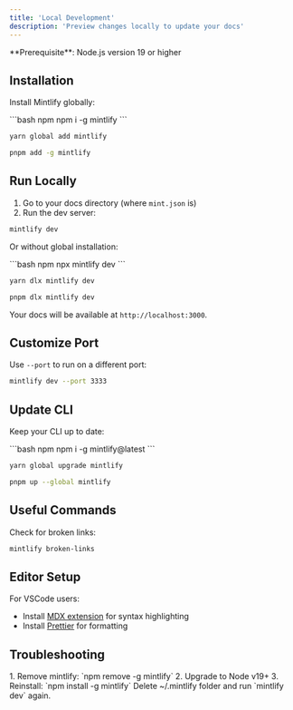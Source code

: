 ```yaml
---
title: 'Local Development'
description: 'Preview changes locally to update your docs'
---
```


<Info>
**Prerequisite**: Node.js version 19 or higher
</Info>

## Installation

Install Mintlify globally:

<CodeGroup>
```bash npm
npm i -g mintlify
```

```bash yarn
yarn global add mintlify
```

```bash pnpm
pnpm add -g mintlify
```
</CodeGroup>

## Run Locally

1. Go to your docs directory (where `mint.json` is)
2. Run the dev server:

```bash
mintlify dev
```

Or without global installation:

<CodeGroup>
```bash npm
npx mintlify dev
```

```bash yarn
yarn dlx mintlify dev
```

```bash pnpm
pnpm dlx mintlify dev
```
</CodeGroup>

Your docs will be available at `http://localhost:3000`.

## Customize Port

Use `--port` to run on a different port:

```bash
mintlify dev --port 3333
```

## Update CLI

Keep your CLI up to date:

<CodeGroup>
```bash npm
npm i -g mintlify@latest
```

```bash yarn
yarn global upgrade mintlify
```

```bash pnpm
pnpm up --global mintlify
```
</CodeGroup>

## Useful Commands

Check for broken links:
```bash
mintlify broken-links
```

## Editor Setup

For VSCode users:
- Install [MDX extension](https://marketplace.visualstudio.com/items?itemName=unifiedjs.vscode-mdx) for syntax highlighting
- Install [Prettier](https://marketplace.visualstudio.com/items?itemName=esbenp.prettier-vscode) for formatting

## Troubleshooting

<AccordionGroup>
<Accordion title='Sharp Module Error (darwin-arm64)'>
1. Remove mintlify: `npm remove -g mintlify`
2. Upgrade to Node v19+
3. Reinstall: `npm install -g mintlify`
</Accordion>

<Accordion title="Unknown Errors">
Delete ~/.mintlify folder and run `mintlify dev` again.
</Accordion>
</AccordionGroup>